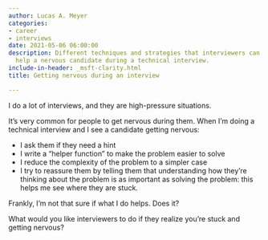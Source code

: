 ```yaml
---
author: Lucas A. Meyer
categories:
- career
- interviews
date: 2021-05-06 06:00:00
description: Different techniques and strategies that interviewers can utilize to
  help a nervous candidate during a technical interview.
include-in-header: _msft-clarity.html
title: Getting nervous during an interview

---
```


I do a lot of interviews, and they are high-pressure situations. 

It's very common for people to get nervous during them. When I'm doing a technical interview and I see a candidate getting nervous:

- I ask them if they need a hint
- I write a "helper function" to make the problem easier to solve
- I reduce the complexity of the problem to a simpler case
- I try to reassure them by telling them that understanding how they're thinking about the problem is as important as solving the problem: this helps me see where they are stuck.

Frankly, I'm not that sure if what I do helps. Does it?

What would you like interviewers to do if they realize you're stuck and getting nervous?
